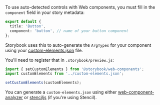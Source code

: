 To use auto-detected controls with Web components, you must fill in the `component` field in your story metadata:

```ts
export default {
  title: 'Button',
  component: 'button', // name of your button component
};
```

Storybook uses this to auto-generate the `ArgTypes` for your component using your [custom-elements.json](https://github.com/webcomponents/custom-elements-json) file.

You'll need to register that in `.storybook/preview.js`:

```js
import { setCustomElements } from '@storybook/web-components';
import customElements from '../custom-elements.json';

setCustomElements(customElements);
```

You can generate a `custom-elements.json` using either [web-component-analyzer](https://github.com/runem/web-component-analyzer) or [stenciljs](https://stenciljs.com/) (if you're using Stencil).
